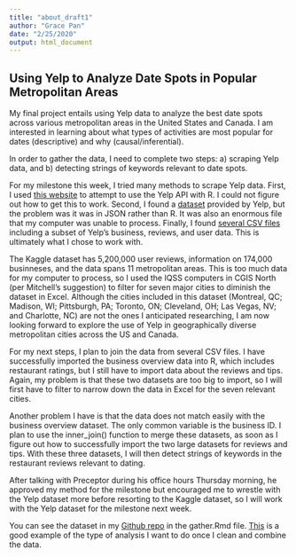 ```yaml
---
title: "about_draft1"
author: "Grace Pan"
date: "2/25/2020"
output: html_document
---
```


## Using Yelp to Analyze Date Spots in Popular Metropolitan Areas


 My final project entails using Yelp data to analyze the best date spots across various metropolitan areas in the United States and Canada. I am interested in learning about what types of activities are most popular for dates (descriptive) and why (causal/inferential). 
 
 In order to gather the data, I need to complete two steps: a) scraping Yelp data, and b) detecting strings of keywords relevant to date spots. 
 
 For my milestone this week, I tried many methods to scrape Yelp data. First, I used [this website]( https://billpetti.github.io/2017-12-23-use-yelp-api-r-rstats/) to attempt to use the Yelp API with R. I could not figure out how to get this to work. Second, I found a [dataset](https://www.yelp.com/dataset/download) provided by Yelp, but the problem was it was in JSON rather than R. It was also an enormous file that my computer was unable to process. Finally, I found [several CSV files](https://www.kaggle.com/yelp-dataset/yelp-dataset/data) including a subset of Yelp's business, reviews, and user data.  This is ultimately what I chose to work with.
 
 The Kaggle dataset has 5,200,000 user reviews, information on 174,000 businneses, and the data spans 11 metropolitan areas. This is too much data for my computer to process, so I used the IQSS computers in CGIS North (per Mitchell's suggestion) to filter for seven major cities to diminish the dataset in Excel. Although the cities included in this dataset (Montreal, QC; Madison, WI; Pittsburgh, PA; Toronto, ON; Cleveland, OH; Las Vegas, NV; and Charlotte, NC) are not the ones I anticipated researching, I am now looking forward to explore the use of Yelp in geographically diverse metropolitan cities across the US and Canada.
 
 For my next steps, I plan to join the data from several CSV files. I have successfully imported the business overview data into R, which includes restaurant ratings, but I still have to import data about the reviews and tips. Again, my problem is that these two datasets are too big to import, so I will first have to filter to narrow down the data in Excel for the seven relevant cities. 
 
 Another problem I have is that the data does not match easily with the business overview dataset. The only common variable is the business ID. I plan to use the inner_join() function to merge these datasets, as soon as I figure out how to successfully import the two large datasets for reviews and tips. With these three datasets, I will then detect strings of keywords in the restaurant reviews relevant to dating. 
 
 After talking with Preceptor during his office hours Thursday morning, he approved my method for the milestone but encouraged me to wrestle with the Yelp dataset more before resorting to the Kaggle dataset, so I will work with the Yelp dataset for the milestone next week. 
 
 You can see the dataset in my [Github repo](https://github.com/gspan28/final_project_version1) in the gather.Rmd file. [This](https://www.kaggle.com/ambarish/a-very-extensive-data-analysis-of-yelp 
) is a good example of the type of analysis I want to do once I clean and combine the data. 
 
